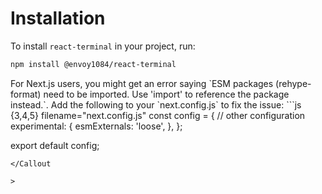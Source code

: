 # Installation

To install `react-terminal` in your project, run:

```sh npm2yarn
npm install @envoy1084/react-terminal
```

 
<Callout type="info" emoji="⚠️">
  For Next.js users, you might get an error saying `ESM packages (rehype-format) need to be imported. Use 'import' to reference the package instead.`. Add the following to your `next.config.js` to fix the issue:
  ```js {3,4,5} filename="next.config.js"
const config = {
    // other configuration
    experimental: {
        esmExternals: 'loose',
    },
};

export default config;
```
</Callout

>
